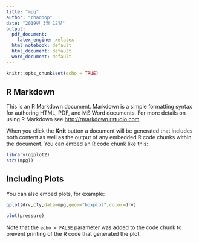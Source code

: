 ```yaml
---
title: "mpg"
author: "rhadoop"
date: "2019년 3월 12일"
output: 
  pdf_document: 
    latex_engine: xelatex
  html_notebook: default
  html_document: default
  word_document: default
---
```


```r
knitr::opts_chunk$set(echo = TRUE)
```

## R Markdown

This is an R Markdown document. Markdown is a simple formatting syntax for authoring HTML, PDF, and MS Word documents. For more details on using R Markdown see <http://rmarkdown.rstudio.com>.

When you click the **Knit** button a document will be generated that includes both content as well as the output of any embedded R code chunks within the document. You can embed an R code chunk like this:

```r
library(ggplot2)
str((mpg))

```

## Including Plots

You can also embed plots, for example:

```r
qplot(drv,cty,data=mpg,geom="boxplot",color=drv)
```

```r
plot(pressure)
```

Note that the `echo = FALSE` parameter was added to the code chunk to prevent printing of the R code that generated the plot.
